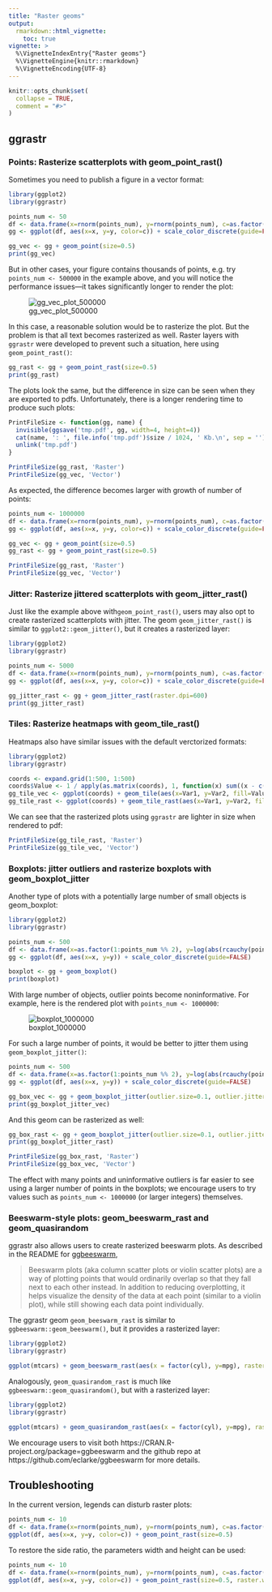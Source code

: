 ```yaml
---
title: "Raster geoms"
output: 
  rmarkdown::html_vignette:
    toc: true
vignette: >
  %\VignetteIndexEntry{"Raster geoms"}
  %\VignetteEngine{knitr::rmarkdown}
  %\VignetteEncoding{UTF-8}
---
```


```r
knitr::opts_chunk$set(
  collapse = TRUE,
  comment = "#>"
)
```

## ggrastr

### Points: Rasterize scatterplots with geom_point_rast()
Sometimes you need to publish a figure in a vector format:
```r
library(ggplot2)
library(ggrastr)

points_num <- 50  
df <- data.frame(x=rnorm(points_num), y=rnorm(points_num), c=as.factor(1:points_num %% 2))
gg <- ggplot(df, aes(x=x, y=y, color=c)) + scale_color_discrete(guide=FALSE)

gg_vec <- gg + geom_point(size=0.5)
print(gg_vec)
```

But in other cases, your figure contains thousands of points, e.g. try `points_num <- 500000` in the example above, and you will notice the performance issues---it takes significantly longer to render the plot:

![gg_vec_plot_500000](ggvec_50000_plot.png)


In this case, a reasonable solution would be to rasterize the plot. But the problem is that all text becomes rasterized as well.
Raster layers with `ggrastr` were developed to prevent such a situation, here using `geom_point_rast()`:
```r
gg_rast <- gg + geom_point_rast(size=0.5)
print(gg_rast)
```

The plots look the same, but the difference in size can be seen when they are exported to pdfs. Unfortunately, there is a longer rendering time to produce such plots:
```r
PrintFileSize <- function(gg, name) {
  invisible(ggsave('tmp.pdf', gg, width=4, height=4))
  cat(name, ': ', file.info('tmp.pdf')$size / 1024, ' Kb.\n', sep = '')
  unlink('tmp.pdf')
}

PrintFileSize(gg_rast, 'Raster')
PrintFileSize(gg_vec, 'Vector')
```

As expected, the difference becomes larger with growth of number of points:
```r
points_num <- 1000000
df <- data.frame(x=rnorm(points_num), y=rnorm(points_num), c=as.factor(1:points_num %% 2))
gg <- ggplot(df, aes(x=x, y=y, color=c)) + scale_color_discrete(guide=FALSE)

gg_vec <- gg + geom_point(size=0.5)
gg_rast <- gg + geom_point_rast(size=0.5)

PrintFileSize(gg_rast, 'Raster')
PrintFileSize(gg_vec, 'Vector')
```

### Jitter: Rasterize jittered scatterplots with geom_jitter_rast()

Just like the example above with`geom_point_rast()`, users may also opt to create rasterized scatterplots with jitter. The geom `geom_jitter_rast()` is similar to `ggplot2::geom_jitter()`, but it creates a rasterized layer:


```r
library(ggplot2)
library(ggrastr)

points_num <- 5000 
df <- data.frame(x=rnorm(points_num), y=rnorm(points_num), c=as.factor(1:points_num %% 2))
gg <- ggplot(df, aes(x=x, y=y, color=c)) + scale_color_discrete(guide=FALSE)

gg_jitter_rast <- gg + geom_jitter_rast(raster.dpi=600)
print(gg_jitter_rast)
```



### Tiles: Rasterize heatmaps with geom_tile_rast()

Heatmaps also have similar issues with the default verctorized formats:


```r
library(ggplot2)
library(ggrastr)

coords <- expand.grid(1:500, 1:500)
coords$Value <- 1 / apply(as.matrix(coords), 1, function(x) sum((x - c(50, 50))^2)^0.01)
gg_tile_vec <- ggplot(coords) + geom_tile(aes(x=Var1, y=Var2, fill=Value))
gg_tile_rast <- ggplot(coords) + geom_tile_rast(aes(x=Var1, y=Var2, fill=Value))
```

We can see that the rasterized plots using `ggrastr` are lighter in size when rendered to pdf:

```r
PrintFileSize(gg_tile_rast, 'Raster')
PrintFileSize(gg_tile_vec, 'Vector')
```



### Boxplots: jitter outliers and rasterize boxplots with geom_boxplot_jitter

Another type of plots with a potentially large number of small objects is geom_boxplot:
```r
library(ggplot2)
library(ggrastr)

points_num <- 500
df <- data.frame(x=as.factor(1:points_num %% 2), y=log(abs(rcauchy(points_num))))
gg <- ggplot(df, aes(x=x, y=y)) + scale_color_discrete(guide=FALSE)

boxplot <- gg + geom_boxplot()
print(boxplot)
```

With large number of objects, outlier points become noninformative. For example, here is the rendered plot with `points_num <- 1000000`:

![boxplot_1000000](boxplot_1000000.png)


For such a large number of points, it would be better to jitter them using `geom_boxplot_jitter()`:
```r
points_num <- 500
df <- data.frame(x=as.factor(1:points_num %% 2), y=log(abs(rcauchy(points_num))))
gg <- ggplot(df, aes(x=x, y=y)) + scale_color_discrete(guide=FALSE)

gg_box_vec <- gg + geom_boxplot_jitter(outlier.size=0.1, outlier.jitter.width=0.3, outlier.alpha=0.5)
print(gg_boxplot_jitter_vec)
```

And this geom can be rasterized as well:
```r
gg_box_rast <- gg + geom_boxplot_jitter(outlier.size=0.1, outlier.jitter.width=0.3, outlier.alpha=0.5, raster=TRUE, raster.dpi=200)
print(gg_boxplot_jitter_rast)
```


```r
PrintFileSize(gg_box_rast, 'Raster')
PrintFileSize(gg_box_vec, 'Vector')
```

The effect with many points and uninformative outliers is far easier to see using a larger number of points in the boxplots; we encourage users to try values such as `points_num <- 1000000` (or larger integers) themselves.


### Beeswarm-style plots: geom_beeswarm_rast and geom_quasirandom

ggrastr also allows users to create rasterized beeswarm plots. As described in the README for [ggbeeswarm](https://github.com/eclarke/ggbeeswarm), 

> Beeswarm plots (aka column scatter plots or violin scatter plots) are a way of plotting points that would ordinarily overlap so that they fall next to each other instead. In addition to reducing overplotting, it helps visualize the density of the data at each point (similar to a violin plot), while still showing each data point individually.

The ggrastr geom `geom_beeswarm_rast` is similar to `ggbeeswarm::geom_beeswarm()`, but it provides a rasterized layer:

```r
library(ggplot2)
library(ggrastr)

ggplot(mtcars) + geom_beeswarm_rast(aes(x = factor(cyl), y=mpg), raster.dpi=600, cex=1.5)
```

Analogously, `geom_quasirandom_rast` is much like `ggbeeswarm::geom_quasirandom()`, but with a rasterized layer:

```r
library(ggplot2)
library(ggrastr)

ggplot(mtcars) + geom_quasirandom_rast(aes(x = factor(cyl), y=mpg), raster.dpi=600)
```

We encourage users to visit both https://CRAN.R-project.org/package=ggbeeswarm and the github repo at https://github.com/eclarke/ggbeeswarm for more details.


## Troubleshooting
In the current version, legends can disturb raster plots:
```r
points_num <- 10
df <- data.frame(x=rnorm(points_num), y=rnorm(points_num), c=as.factor(1:points_num %% 2))
ggplot(df, aes(x=x, y=y, color=c)) + geom_point_rast(size=0.5)
```

To restore the side ratio, the parameters width and height can be used:
```r
points_num <- 10
df <- data.frame(x=rnorm(points_num), y=rnorm(points_num), c=as.factor(1:points_num %% 2))
ggplot(df, aes(x=x, y=y, color=c)) + geom_point_rast(size=0.5, raster.width = 1)
```